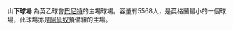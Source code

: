 {{Infobox venue
 | name             = 山下球場 
 | native_name      = Underhill Stadium
 | native_name_lang = en
 | image            = Underhill Stadium, Barnet, Oxford United vs Barnet, 2012, FA Cup Round 1.jpg
 | image_size       = 250px
 | image_alt        = Panoramic view from North East Terrace
 | location         = Westcombe Drive<br>[[奇平巴尼特|巴尼特]]<br>[[赫特福德郡|赫特福德郡]]<br>EN5 2DN
 | built            = 1907
 | opened           = 1907
 | demolished       = 2018
 | owner            = [[巴尼特足球俱乐部|巴尼特足球俱乐部]] (1907–2015) <br> Education Funding Agency (2015–2018)
 | seating_capacity = 6,023
 | tenants          = [[巴尼特足球俱乐部|巴尼特足球俱乐部]] (1907–2013) <br>[[阿仙奴預備組|阿仙奴預備組]] (2010–2012) <br>London Broncos (訓練時) (2014) <br> London Broncos U19s (2014)<br>Edgware Town F.C. (2014)
 | dimensions       = 115 x 75 码
}}
'''山下球場''' 為英乙球會[[巴尼特|巴尼特]]的主場球場。容量有5568人，是英格蘭最小的一個球場，此球場亦是[[阿仙奴|阿仙奴]]預備組的主場。

{{足球小作品}}